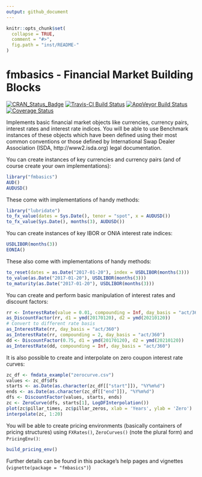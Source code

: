 ```yaml
---
output: github_document
---
```


<!-- README.md is generated from README.Rmd. Please edit that file -->

```r
knitr::opts_chunk$set(
  collapse = TRUE,
  comment = "#>",
  fig.path = "inst/README-"
)
```

# fmbasics - Financial Market Building Blocks

[![CRAN_Status_Badge](https://www.r-pkg.org/badges/version/fmbasics)](https://cran.r-project.org/package=fmbasics) [![Travis-CI Build Status](https://travis-ci.org/imanuelcostigan/fmbasics.svg?branch=master)](https://travis-ci.org/imanuelcostigan/fmbasics) [![AppVeyor Build Status](https://ci.appveyor.com/api/projects/status/github/imanuelcostigan/fmbasics?branch=master&svg=true)](https://ci.appveyor.com/project/imanuelcostigan/fmbasics) [![Coverage Status](https://img.shields.io/codecov/c/github/imanuelcostigan/fmbasics/master.svg)](https://codecov.io/github/imanuelcostigan/fmbasics?branch=master)


Implements basic financial market objects like currencies, currency pairs,
interest rates and interest rate indices. You will be able to use Benchmark
instances of these objects which have been defined using their most common
conventions or those defined by International Swap Dealer Association (ISDA,
http://www2.isda.org) legal documentation.

You can create instances of key currencies and currency pairs (and of course create your own implementations):

```r
library("fmbasics")
AUD()
AUDUSD()
```

These come with implementations of handy methods:

```r
library("lubridate")
to_fx_value(dates = Sys.Date(), tenor = "spot", x = AUDUSD())
to_fx_value(Sys.Date(), months(3), AUDUSD())
```


You can create instances of key IBOR or ONIA interest rate indices:

```r
USDLIBOR(months(3))
EONIA()
```

These also come with implementations of handy methods:

```r
to_reset(dates = as.Date("2017-01-20"), index = USDLIBOR(months(3)))
to_value(as.Date("2017-01-20"), USDLIBOR(months(3)))
to_maturity(as.Date("2017-01-20"), USDLIBOR(months(3)))
```


You can create and perform basic manipulation of interest rates and discount factors:

```r
rr <- InterestRate(value = 0.01, compounding = Inf, day_basis = "act/365")
as_DiscountFactor(rr, d1 = ymd(20170120), d2 = ymd(20210120))
# Convert to different rate basis
as_InterestRate(rr, day_basis = "act/360")
as_InterestRate(rr, compounding = 2, day_basis = "act/360")
dd <- DiscountFactor(0.75, d1 = ymd(20170120), d2 = ymd(20210120))
as_InterestRate(dd, compounding = Inf, day_basis = "act/360")
```

It is also possible to create and interpolate on zero coupon interest rate curves:

```r
zc_df <- fmdata_example("zerocurve.csv")
values <- zc_df$dfs
starts <- as.Date(as.character(zc_df[["start"]]), "%Y%m%d")
ends <- as.Date(as.character(zc_df[["end"]]), "%Y%m%d")
dfs <- DiscountFactor(values, starts, ends)
zc <- ZeroCurve(dfs, starts[1], LogDFInterpolation())
plot(zc$pillar_times, zc$pillar_zeros, xlab = 'Years', ylab = 'Zero')
interpolate(zc, 1:20)
```

You will be able to create pricing environments (basically containers of pricing structures) using `FXRates()`, `ZeroCurves()` (note the plural form) and `PricingEnv()`:

```r
build_pricing_env()
```


Further details can be found in this package's help pages and vignettes (`vignette(package = "fmbasics")`) 
